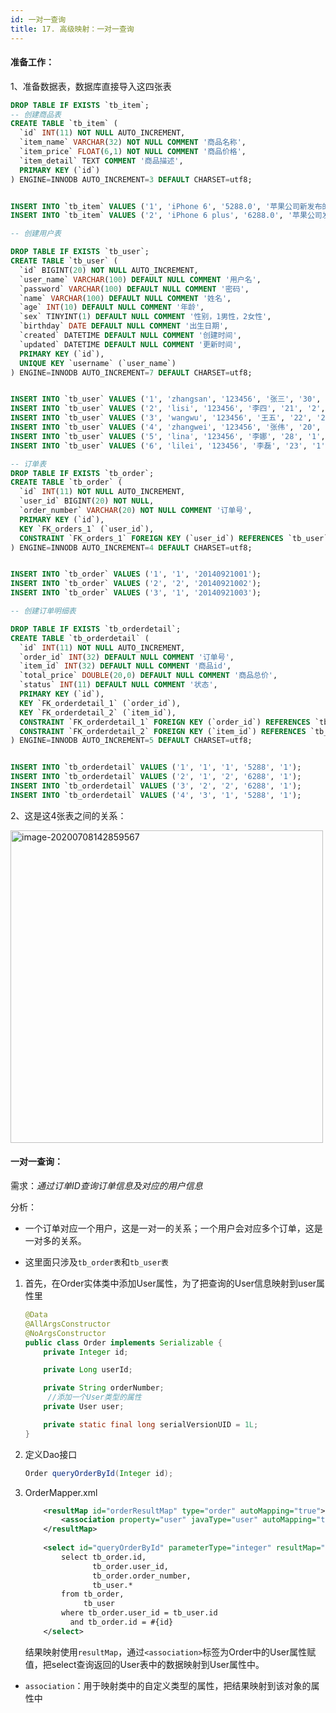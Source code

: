 ```yaml
---
id: 一对一查询
title: 17. 高级映射：一对一查询
---
```


#### 准备工作：

1、准备数据表，数据库直接导入这四张表

```sql
DROP TABLE IF EXISTS `tb_item`;
-- 创建商品表
CREATE TABLE `tb_item` (
  `id` INT(11) NOT NULL AUTO_INCREMENT,
  `item_name` VARCHAR(32) NOT NULL COMMENT '商品名称',
  `item_price` FLOAT(6,1) NOT NULL COMMENT '商品价格',
  `item_detail` TEXT COMMENT '商品描述',
  PRIMARY KEY (`id`)
) ENGINE=INNODB AUTO_INCREMENT=3 DEFAULT CHARSET=utf8;


INSERT INTO `tb_item` VALUES ('1', 'iPhone 6', '5288.0', '苹果公司新发布的手机产品。');
INSERT INTO `tb_item` VALUES ('2', 'iPhone 6 plus', '6288.0', '苹果公司发布的新大屏手机。');

-- 创建用户表

DROP TABLE IF EXISTS `tb_user`;
CREATE TABLE `tb_user` (
  `id` BIGINT(20) NOT NULL AUTO_INCREMENT,
  `user_name` VARCHAR(100) DEFAULT NULL COMMENT '用户名',
  `password` VARCHAR(100) DEFAULT NULL COMMENT '密码',
  `name` VARCHAR(100) DEFAULT NULL COMMENT '姓名',
  `age` INT(10) DEFAULT NULL COMMENT '年龄',
  `sex` TINYINT(1) DEFAULT NULL COMMENT '性别，1男性，2女性',
  `birthday` DATE DEFAULT NULL COMMENT '出生日期',
  `created` DATETIME DEFAULT NULL COMMENT '创建时间',
  `updated` DATETIME DEFAULT NULL COMMENT '更新时间',
  PRIMARY KEY (`id`),
  UNIQUE KEY `username` (`user_name`)
) ENGINE=INNODB AUTO_INCREMENT=7 DEFAULT CHARSET=utf8;


INSERT INTO `tb_user` VALUES ('1', 'zhangsan', '123456', '张三', '30', '1', '1984-08-08', '2014-09-19 16:56:04', '2014-09-21 11:24:59');
INSERT INTO `tb_user` VALUES ('2', 'lisi', '123456', '李四', '21', '2', '1991-01-01', '2014-09-19 16:56:04', '2014-09-19 16:56:04');
INSERT INTO `tb_user` VALUES ('3', 'wangwu', '123456', '王五', '22', '2', '1989-01-01', '2014-09-19 16:56:04', '2014-09-19 16:56:04');
INSERT INTO `tb_user` VALUES ('4', 'zhangwei', '123456', '张伟', '20', '1', '1988-09-01', '2014-09-19 16:56:04', '2014-09-19 16:56:04');
INSERT INTO `tb_user` VALUES ('5', 'lina', '123456', '李娜', '28', '1', '1985-01-01', '2014-09-19 16:56:04', '2014-09-19 16:56:04');
INSERT INTO `tb_user` VALUES ('6', 'lilei', '123456', '李磊', '23', '1', '1988-08-08', '2014-09-20 11:41:15', '2014-09-20 11:41:15');

-- 订单表
DROP TABLE IF EXISTS `tb_order`;
CREATE TABLE `tb_order` (
  `id` INT(11) NOT NULL AUTO_INCREMENT,
  `user_id` BIGINT(20) NOT NULL,
  `order_number` VARCHAR(20) NOT NULL COMMENT '订单号',
  PRIMARY KEY (`id`),
  KEY `FK_orders_1` (`user_id`),
  CONSTRAINT `FK_orders_1` FOREIGN KEY (`user_id`) REFERENCES `tb_user` (`id`) ON DELETE NO ACTION ON UPDATE NO ACTION
) ENGINE=INNODB AUTO_INCREMENT=4 DEFAULT CHARSET=utf8;


INSERT INTO `tb_order` VALUES ('1', '1', '20140921001');
INSERT INTO `tb_order` VALUES ('2', '2', '20140921002');
INSERT INTO `tb_order` VALUES ('3', '1', '20140921003');

-- 创建订单明细表

DROP TABLE IF EXISTS `tb_orderdetail`;
CREATE TABLE `tb_orderdetail` (
  `id` INT(11) NOT NULL AUTO_INCREMENT,
  `order_id` INT(32) DEFAULT NULL COMMENT '订单号',
  `item_id` INT(32) DEFAULT NULL COMMENT '商品id',
  `total_price` DOUBLE(20,0) DEFAULT NULL COMMENT '商品总价',
  `status` INT(11) DEFAULT NULL COMMENT '状态',
  PRIMARY KEY (`id`),
  KEY `FK_orderdetail_1` (`order_id`),
  KEY `FK_orderdetail_2` (`item_id`),
  CONSTRAINT `FK_orderdetail_1` FOREIGN KEY (`order_id`) REFERENCES `tb_order` (`id`),
  CONSTRAINT `FK_orderdetail_2` FOREIGN KEY (`item_id`) REFERENCES `tb_item` (`id`)
) ENGINE=INNODB AUTO_INCREMENT=5 DEFAULT CHARSET=utf8;


INSERT INTO `tb_orderdetail` VALUES ('1', '1', '1', '5288', '1');
INSERT INTO `tb_orderdetail` VALUES ('2', '1', '2', '6288', '1');
INSERT INTO `tb_orderdetail` VALUES ('3', '2', '2', '6288', '1');
INSERT INTO `tb_orderdetail` VALUES ('4', '3', '1', '5288', '1');
```

2、这是这4张表之间的关系：

<img src="https://upyun1.surcode.cn/imgs/20200708142859.png" alt="image-20200708142859567" width="500px" />



#### 一对一查询：

需求：*通过订单ID查询订单信息及对应的用户信息*

分析：

- 一个订单对应一个用户，这是一对一的关系；一个用户会对应多个订单，这是一对多的关系。

- 这里面只涉及`tb_order表`和`tb_user表`



1. 首先，在Order实体类中添加User属性，为了把查询的User信息映射到user属性里

   ```java
   @Data
   @AllArgsConstructor
   @NoArgsConstructor
   public class Order implements Serializable {
       private Integer id;
   
       private Long userId;
   
       private String orderNumber;
   		//添加一个User类型的属性
       private User user;
   
       private static final long serialVersionUID = 1L;
   }
   ```

   

2. 定义Dao接口

   ```java
   Order queryOrderById(Integer id);
   ```

   

3. OrderMapper.xml

   ```xml
       <resultMap id="orderResultMap" type="order" autoMapping="true">
           <association property="user" javaType="user" autoMapping="true"/>
       </resultMap>
       
       <select id="queryOrderById" parameterType="integer" resultMap="orderResultMap">
           select tb_order.id,
                  tb_order.user_id,
                  tb_order.order_number,
                  tb_user.*
           from tb_order,
                tb_user
           where tb_order.user_id = tb_user.id
             and tb_order.id = #{id}
       </select>
   ```

   结果映射使用`resultMap`，通过`<association>`标签为Order中的User属性赋值，把select查询返回的User表中的数据映射到User属性中。



- `association`：用于映射类中的自定义类型的属性，把结果映射到该对象的属性中

